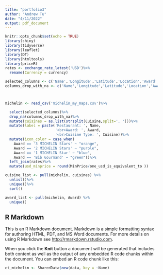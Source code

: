 ```yaml
---
title: "portfolio3"
author: "Andrew Tu"
date: "4/11/2022"
output: pdf_document
---
```


```r
knitr::opts_chunk$set(echo = TRUE)
library(shiny)
library(tidyverse)
library(leaflet)
library(DT)
library(htmltools)
library(priceR)
rates <- exchange_rate_latest('USD')%>%
  rename(Currency = currency)

selected_columns <- c('Name','Longitude','Latitude','Location','Award','Cuisine','PhoneNumber','Address','Url','MinPrice','Currency','WebsiteUrl')
columns_drop_with_na <- c('Name','Longitude','Latitude','Location','Award','Cuisine','Address','Url','MinPrice','Currency')



michelin <- read_csv('michelin_my_maps.csv')%>%

  select(selected_columns)%>%
  drop_na(columns_drop_with_na)%>%
  mutate(cuisines = as.list(strsplit(Cuisine,split=', ')))%>%
  mutate(label = paste('Restaurant: ', Name,
                       '<br>Award: ', Award,
                       '<br>Cuisine Type: ', Cuisine))%>%
  mutate(icon_color = case_when(
    Award == '3 MICHELIN Stars' ~ "orange",
    Award == '2 MICHELIN Stars' ~ "purple",
    Award == '1 MICHELIN Star' ~ "blue",
    Award == 'Bib Gourmand' ~ "green"))%>%
  left_join(rates)%>%
  mutate(usd_minprice = round(MinPrice/one_usd_is_equivalent_to ))

cuisine_list <- pull(michelin, cuisines) %>%
  unlist()%>%
  unique()%>%
  sort()

award_list <- pull(michelin, Award) %>%
  unique()


```

## R Markdown

This is an R Markdown document. Markdown is a simple formatting syntax for authoring HTML, PDF, and MS Word documents. For more details on using R Markdown see <http://rmarkdown.rstudio.com>.

When you click the **Knit** button a document will be generated that includes both content as well as the output of any embedded R code chunks within the document. You can embed an R code chunk like this:

```r
ct_michelin <- SharedData$new(data, key = ~Name)
```
